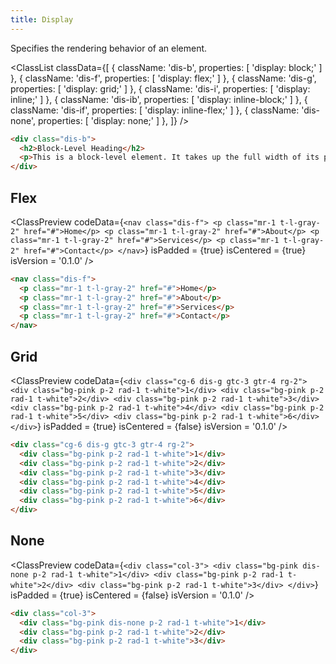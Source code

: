 ```yaml
---
title: Display
---
```



Specifies the rendering behavior of an element.

<ClassList
  classData={[
    {
      className: 'dis-b',
      properties: [
        'display: block;'
      ]
    },
    {
      className: 'dis-f',
      properties: [
        'display: flex;'
      ]
    },
    {
      className: 'dis-g',
      properties: [
        'display: grid;'
      ]
    },
    {
      className: 'dis-i',
      properties: [
        'display: inline;'
      ]
    },
    {
      className: 'dis-ib',
      properties: [
        'display: inline-block;'
      ]
    },
    {
      className: 'dis-if',
      properties: [
        'display: inline-flex;'
      ]
    },
    {
      className: 'dis-none',
      properties: [
        'display: none;'
      ]
    },
  ]}
/>

```html
<div class="dis-b">
  <h2>Block-Level Heading</h2>
  <p>This is a block-level element. It takes up the full width of its parent container and starts on a new line.</p>
</div>
```

## Flex

<ClassPreview
  codeData={`
    <nav class="dis-f">
      <p class="mr-1 t-l-gray-2" href="#">Home</p>
      <p class="mr-1 t-l-gray-2" href="#">About</p>
      <p class="mr-1 t-l-gray-2" href="#">Services</p>
      <p class="mr-1 t-l-gray-2" href="#">Contact</p>
    </nav>
  `}
  isPadded = {true}
  isCentered = {true}
  isVersion = '0.1.0'
/>

```html
<nav class="dis-f">
  <p class="mr-1 t-l-gray-2" href="#">Home</p>
  <p class="mr-1 t-l-gray-2" href="#">About</p>
  <p class="mr-1 t-l-gray-2" href="#">Services</p>
  <p class="mr-1 t-l-gray-2" href="#">Contact</p>
</nav>
```

## Grid

<ClassPreview
  codeData={`
    <div class="cg-6 dis-g gtc-3 gtr-4 rg-2">
      <div class="bg-pink p-2 rad-1 t-white">1</div>
      <div class="bg-pink p-2 rad-1 t-white">2</div>
      <div class="bg-pink p-2 rad-1 t-white">3</div>
      <div class="bg-pink p-2 rad-1 t-white">4</div>
      <div class="bg-pink p-2 rad-1 t-white">5</div>
      <div class="bg-pink p-2 rad-1 t-white">6</div>
    </div>
  `}
  isPadded = {true}
  isCentered = {false}
  isVersion = '0.1.0'
/>

```html
<div class="cg-6 dis-g gtc-3 gtr-4 rg-2">
  <div class="bg-pink p-2 rad-1 t-white">1</div>
  <div class="bg-pink p-2 rad-1 t-white">2</div>
  <div class="bg-pink p-2 rad-1 t-white">3</div>
  <div class="bg-pink p-2 rad-1 t-white">4</div>
  <div class="bg-pink p-2 rad-1 t-white">5</div>
  <div class="bg-pink p-2 rad-1 t-white">6</div>
</div>
```

## None

<ClassPreview
  codeData={`
    <div class="col-3">
      <div class="bg-pink dis-none p-2 rad-1 t-white">1</div>
      <div class="bg-pink p-2 rad-1 t-white">2</div>
      <div class="bg-pink p-2 rad-1 t-white">3</div>
    </div>
  `}
  isPadded = {true}
  isCentered = {false}
  isVersion = '0.1.0'
/>

```html
<div class="col-3">
  <div class="bg-pink dis-none p-2 rad-1 t-white">1</div>
  <div class="bg-pink p-2 rad-1 t-white">2</div>
  <div class="bg-pink p-2 rad-1 t-white">3</div>
</div>
```